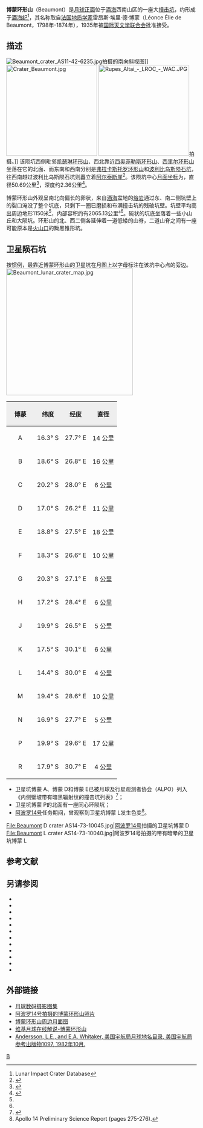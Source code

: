 {{lunar crater data|
 image=Beaumont crater 4077 h2.jpg|
 caption=[[月球轨道器4号|月球轨道器4号]]拍摄的图像|
 latitude=18.08|
 N_or_S=S|
 longitude=28.82|
 E_or_W=E|
 diameter=50.69公里|
 depth=2.36公里|
 colong=332|
 eponym=雷·埃·德·博蒙}}
'''博蒙环形山'''（Beaumont）是[[月球正面|月球正面]]位于[[酒海|酒海]]西南山区的一座大[[撞击坑|撞击坑]]，约形成于[[酒海纪|酒海纪]]<ref name=LICD>Lunar Impact Crater Database</ref>，其名称取自[[法国|法国]][[地质学家|地质学家]]雷昂斯·埃里·德·博蒙（Léonce Élie de Beaumont，1798年-1874年），1935年被[[国际天文学联合会|国际天文学联合会]]批准接受。

==描述==
[[File:Beaumont_crater_AS11-42-6235.jpg|thumb]]拍摄的南向斜视图]]
[[Image:Crater_Beaumont.jpg|240px]]
[[Image:Rupes_Altai_-_LROC_-_WAC.JPG|240px]]拍摄。]]
该陨坑西侧毗邻[[凯瑟琳环形山|凯瑟琳环形山]]、西北靠近[[西奥菲勒斯环形山|西奥菲勒斯环形山]]、[[西里尔环形山|西里尔环形山]]坐落在它的北面、而东南和西南分别是[[弗拉卡斯托罗环形山|弗拉卡斯托罗环形山]]和[[波利比乌斯陨石坑|波利比乌斯陨石坑]]，往西南越过波利比乌斯陨石坑则矗立着[[阿尔泰峭壁|阿尔泰断崖]]<ref>{{Cite web |url=http://www.lpi.usra.edu/resources/mapcatalog/LAC/lac96/ |title=Crater Beaumont on the map LAC96 |accessdate=2016-08-29 |archive-date=2016-03-04 |archive-url=https://web.archive.org/web/20160304065630/http://www.lpi.usra.edu/resources/mapcatalog/LAC/lac96/ |dead-url=no }}</ref>。该陨坑中心[[月面坐标|月面坐标]]为{{Coord|18.08|S|28.82|E|globe:Moon|nogoogle=1|noosm=1}}，直径50.69公里<ref name="IAU">{{Cite web |url=http://planetarynames.wr.usgs.gov/Feature/653 |title=Directory of the International Astronomical Union |accessdate=2016-08-29 |archive-date=2018-07-05 |archive-url=https://web.archive.org/web/20180705233426/https://planetarynames.wr.usgs.gov/Feature/653 |dead-url=no }}</ref>，深度约2.36公里<ref>{{Cite web |url=http://fisherka.csolutionshosting.net/astronote/plan/craterdepth/html/CraterDepthFeatureNameWestfall.html |title=John E. Westfall's Atlas of the Lunar Terminator, Cambridge Univ. Press (2000) |accessdate=2016-08-29 |archive-date=2014-12-18 |archive-url=https://archive.today/20141218234310/http://fisherka.csolutionshosting.net/astronote/plan/craterdepth/html/CraterDepthFeatureNameWestfall.html |dead-url=no }}</ref>。

博蒙环形山外观呈南北向偏长的卵状，来自[[酒海|酒海]]盆地的[[熔岩|熔岩]]通过东、南二侧坑壁上的裂口淹没了整个坑底，只剩下一圈已磨损和布满撞击坑的残破坑壁。坑壁平均高出周边地形1150米<ref name="LICD"/>，内部容积约有2065.13公里³<ref name="LICD"/>。碗状的坑底坐落着一些小山丘和大陨坑。环形山的北、西二侧各延伸着一道低矮的山脊，二道山脊之间有一座可能原本是[[火山口|火山口]]的黝黑锥形坑。

==卫星陨石坑==
按惯例，最靠近博蒙环形山的卫星坑在月图上以字母标注在该坑中心点的旁边。
[[Image:Beaumont_lunar_crater_map.jpg|335px]]

{| class="wikitable"
!width="25%" style="background:#eeeeee;" |博蒙
!width="25%" style="background:#eeeeee;" |纬度
!width="25%" style="background:#eeeeee;" |经度
!width="25%" style="background:#eeeeee;" |直径
|-
|align="center"|A
|align="center"|16.3° S
|align="center"|27.7° E
|align="center"|14 公里
|-
|align="center"|B
|align="center"|18.6° S
|align="center"|26.8° E
|align="center"|16 公里
|-
|align="center"|C
|align="center"|20.2° S
|align="center"|28.0° E
|align="center"|6 公里
|-
|align="center"|D
|align="center"|17.0° S
|align="center"|26.2° E
|align="center"|11 公里
|-
|align="center"|E
|align="center"|18.8° S
|align="center"|27.5° E
|align="center"|18 公里
|-
|align="center"|F
|align="center"|18.3° S
|align="center"|26.6° E
|align="center"|10 公里
|-
|align="center"|G
|align="center"|20.3° S
|align="center"|27.1° E
|align="center"|8 公里
|-
|align="center"|H
|align="center"|17.2° S
|align="center"|28.4° E
|align="center"|6 公里
|-
|align="center"|J
|align="center"|19.9° S
|align="center"|26.5° E
|align="center"|5 公里
|-
|align="center"|K
|align="center"|17.5° S
|align="center"|30.1° E
|align="center"|6 公里
|-
|align="center"|L
|align="center"|14.4° S
|align="center"|30.0° E
|align="center"|4 公里
|-
|align="center"|M
|align="center"|19.4° S
|align="center"|28.6° E
|align="center"|10 公里
|-
|align="center"|N
|align="center"|16.9° S
|align="center"|27.7° E
|align="center"|5 公里
|-
|align="center"|P
|align="center"|19.9° S
|align="center"|29.6° E
|align="center"|17 公里
|-
|align="center"|R
|align="center"|17.9° S
|align="center"|30.7° E
|align="center"|4 公里
|}{{clear}}
* 卫星坑博蒙 A、博蒙 D和博蒙 E已被月球及行星观测者协会（ALPO）列入《内侧壁坡带有暗黑辐射纹的撞击坑列表》<ref>{{Cite web |url=http://www.zone-vx.com/alpo-bcp-longlist.pdf |title=List of craters with dark radial bands of the Association of Lunar and Planetary Astronomy (ALPO) |accessdate=2016-08-29 |archive-date=2013-12-03 |archive-url=https://web.archive.org/web/20131203025135/http://www.zone-vx.com/alpo-bcp-longlist.pdf |dead-url=yes }}</ref>；
* 卫星坑博蒙 P的北面有一座同心环陨坑；
* [[阿波罗14号|阿波罗14号]]任务期间，曾观察到卫星坑博蒙 L发生色变<ref>Apollo 14 Preliminary Science Report (pages 275-276).</ref>。
<gallery>
File:Beaumont D crater AS14-73-10045.jpg|[[阿波罗14号|阿波罗14号]]拍摄的卫星坑博蒙 D
File:Beaumont L crater AS14-73-10040.jpg|阿波罗14号拍摄的带有暗晕的卫星坑博蒙 L
</gallery>

==参考文献==
{{Reflist}}

==另请参阅==
{{refbegin}}
* {{cite book
  | last1 = Andersson
  | first1 = L. E.
  | last2 = Whitaker
  | first2 = E. A.
  | authorlink2 = Ewen Whitaker
  | date = 1982
  | title = [[NASA|NASA]] Catalogue of Lunar Nomenclature
  | publisher = NASA RP-1097
  | ref = harv
  }}
* {{cite web
  | last = Blue
  | first = Jennifer
  | date = July 25, 2007
  | title = Gazetteer of Planetary Nomenclature
  | publisher = [[United_States_Geological_Survey|USGS]]
  | url = http://planetarynames.wr.usgs.gov/
  | accessdate = 2007-08-05
  | ref = harv
  | archive-date = 2012-04-08
  | archive-url = https://www.webcitation.org/66mXDr4G9?url=http://planetarynames.wr.usgs.gov/
  | dead-url = no
  }}
* {{cite book
  | last1 = Bussey
  | first1 = B.
  | authorlink1 = Ben Bussey
  | last2 = Spudis
  | first2 = P.
  | authorlink2 = Paul Spudis
  | date = 2004
  | title = The Clementine Atlas of the Moon
  | publisher = Cambridge University Press
  | location = New York
  | isbn = 978-0-521-81528-4
  | ref = harv
  }}
* {{cite book
  | last1 = Cocks
  | first1 = Elijah E.
  | last2 = Cocks
  | first2 = Josiah C.
  | date = 1995
  | title = Who's Who on the Moon: A Biographical Dictionary of Lunar Nomenclature
  | url = https://archive.org/details/isbn_9780936389271
  | publisher = Tudor Publishers
  | isbn = 978-0-936389-27-1
  | ref = harv
  }}
* {{cite web
  | last = McDowell
  | first = Jonathan
  | date = July 15, 2007
  | url = http://host.planet4589.org/astro/lunar/
  | title = Lunar Nomenclature
  | publisher = Jonathan's Space Report
  | accessdate = 2007-10-24
  | ref = harv
  | archive-date = 2012-05-26
  | archive-url = https://www.webcitation.org/67wcYNfK3?url=http://host.planet4589.org/astro/lunar/
  | dead-url = no
  }}
* {{cite journal| last1 = Menzel| first1 = D. H.| last2 = Minnaert| first2 = M.| last3 = Levin| first3 = B.| last4 = Dollfus| first4 = A.| last5 = Bell| first5 = B.| title = Report on Lunar Nomenclature by the Working Group of Commission 17 of the IAU| doi = 10.1007/BF00171763| journal = Space Science Reviews| volume = 12| issue = 2| pages = 136–186| date = 1971| bibcode = 1971SSRv...12..136M| ref = harv}}
* {{cite book
  | first = Patrick
  | last = Moore
  | authorlink = Patrick Moore
  | date = 2001
  | title = On the Moon
  | url = https://archive.org/details/patrickmooreonmo00patr
  | publisher = Sterling Publishing Co.
  | isbn = 978-0-304-35469-6
  | ref = harv
  }}
* {{cite book
  | first = Fred W.
  | last = Price
  | date = 1988
  | title = The Moon Observer's Handbook
  | publisher = Cambridge University Press
  | isbn = 978-0-521-33500-3
  | ref = harv
  }}
* {{cite book
  | last = Rükl
  | first = Antonín
  | authorlink = Antonín Rükl
  | date = 1990
  | title = Atlas of the Moon
  | publisher = Kalmbach Books
  | isbn = 978-0-913135-17-4
  | ref = harv
  }}
* {{cite book
  | last = Webb
  | first = Rev. T. W.
  | authorlink = Thomas William Webb
  | date = 1962
  | title = Celestial Objects for Common Telescopes
  | url = https://archive.org/details/celestialobjects00webb
  | edition = 6th revised
  | publisher = Dover
  | isbn = 978-0-486-20917-3
  | ref = harv
  }}
* {{cite book
  | first = Ewen A.
  | last = Whitaker
  | authorlink = Ewen Whitaker
  | date = 1999
  | title = Mapping and Naming the Moon
  | publisher = Cambridge University Press
  | isbn = 978-0-521-62248-6
  | ref = harv
  }}
* {{cite book
  | first = Peter T.
  | last = Wlasuk
  | date = 2000
  | title = Observing the Moon
  | publisher = Springer
  | isbn = 978-1-85233-193-1
  | ref = harv
 }}
{{refend}}

==外部链接==
* [http://www.lpi.usra.edu/resources/lunar_orbiter/bin/srch_nam.shtml?Beaumont%7C0 月球数码摄影图集] {{Wayback|url=http://www.lpi.usra.edu/resources/lunar_orbiter/bin/srch_nam.shtml?Beaumont%7C0 |date=20201127014626 }}
* [http://www.lpi.usra.edu/resources/apollo/search/feature/?feature=Beaumont 阿波罗14号拍摄的博蒙环形山照片] {{Wayback|url=http://www.lpi.usra.edu/resources/apollo/search/feature/?feature=Beaumont |date=20201127013409 }}
* [http://www.lpi.usra.edu/resources/mapcatalog/usgs/I690/ 博蒙环形山周边月面图]{{Wayback|url=http://www.lpi.usra.edu/resources/mapcatalog/usgs/I690/ |date=20160304083345 }}
* [http://the-moon.wikispaces.com/Beaumont 维基月球在线解说-博蒙环形山]{{Wayback|url=http://the-moon.wikispaces.com/Beaumont |date=20180507083617 }}
* [http://planet4589.org/astro/lunar/RP-1097.pdf Andersson, L.E., and E.A. Whitaker, 美国宇航局月球地名目录, 美国宇航局参考出版物1097, 1982年10月.]{{Wayback|url=http://planet4589.org/astro/lunar/RP-1097.pdf |date=20141006125838 }}

[[Category:月球环形山|B]]
{{月球环形山 (A-B)}}